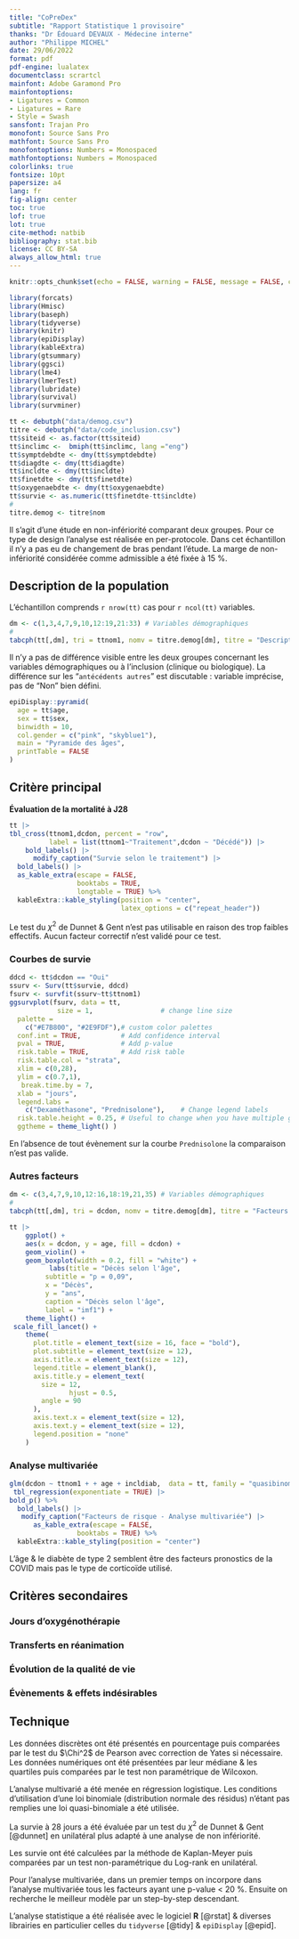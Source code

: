 ```yaml
---
title: "CoPreDex"
subtitle: "Rapport Statistique 1 provisoire"
thanks: "Dr Édouard DEVAUX - Médecine interne"
author: "Philippe MICHEL"
date: 29/06/2022
format: pdf
pdf-engine: lualatex
documentclass: scrartcl
mainfont: Adobe Garamond Pro
mainfontoptions:
- Ligatures = Common
- Ligatures = Rare
- Style = Swash
sansfont: Trajan Pro
monofont: Source Sans Pro
mathfont: Source Sans Pro
monofontoptions: Numbers = Monospaced
mathfontoptions: Numbers = Monospaced
colorlinks: true
fontsize: 10pt
papersize: a4
lang: fr
fig-align: center
toc: true
lof: true
lot: true
cite-method: natbib
bibliography: stat.bib
license: CC BY-SA
always_allow_html: true
---
```


```r
knitr::opts_chunk$set(echo = FALSE, warning = FALSE, message = FALSE, cache = FALSE) 
```

```r
library(forcats)
library(Hmisc)
library(baseph)
library(tidyverse)
library(knitr)
library(epiDisplay)
library(kableExtra)
library(gtsummary)
library(ggsci)
library(lme4)
library(lmerTest)
library(lubridate)
library(survival)
library(survminer)
```

```r
tt <- debutph("data/demog.csv")
titre <- debutph("data/code_inclusion.csv")
tt$siteid <- as.factor(tt$siteid)
tt$inclimc <-  bmiph(tt$inclimc, lang ="eng") 
tt$symptdebdte <- dmy(tt$symptdebdte)
tt$diagdte <- dmy(tt$diagdte)
tt$incldte <- dmy(tt$incldte)
tt$finetdte <- dmy(tt$finetdte)
tt$oxygenaebdte <- dmy(tt$oxygenaebdte)
tt$survie <- as.numeric(tt$finetdte-tt$incldte)
#
titre.demog <- titre$nom
```

Il s'agit d'une étude en non-infériorité comparant deux groupes. Pour ce type de design l'analyse est réalisée en per-protocole. Dans cet échantillon il n'y a pas eu de changement de bras pendant l'étude. La marge de non-infériorité considérée comme admissible a été fixée à 15 %.

## Description de la population

L'échantillon comprends `r nrow(tt)` cas pour `r ncol(tt)` variables.


```r
dm <- c(1,3,4,7,9,10,12:19,21:33) # Variables démographiques
#
tabcph(tt[,dm], tri = ttnom1, nomv = titre.demog[dm], titre = "Description de la population")
```

Il n'y a pas de différence visible entre les deux groupes concernant les variables démographiques ou à l'inclusion (clinique ou biologique). La différence sur les "`antécédents autres`" est discutable : variable imprécise, pas de "Non" bien défini.

```r
epiDisplay::pyramid(
  age = tt$age,
  sex = tt$sex,
  binwidth = 10,
  col.gender = c("pink", "skyblue1"),
  main = "Pyramide des âges",
  printTable = FALSE
)
```

## Critère principal
**Évaluation de la mortalité à J28**

```r
tt |> 
tbl_cross(ttnom1,dcdon, percent = "row",
          label = list(ttnom1~"Traitement",dcdon ~ "Décédé")) |> 
    bold_labels() |> 
      modify_caption("Survie selon le traitement") |>
  bold_labels() |>
  as_kable_extra(escape = FALSE,
                 booktabs = TRUE,
                 longtable = TRUE) %>%
  kableExtra::kable_styling(position = "center",
                            latex_options = c("repeat_header"))
```

Le test du $\chi^2$ de Dunnet & Gent n'est pas utilisable en raison des trop faibles effectifs.   Aucun facteur correctif n’est validé pour ce test. 



### Courbes de survie

```r
ddcd <- tt$dcdon == "Oui"
ssurv <- Surv(tt$survie, ddcd)
fsurv <- survfit(ssurv~tt$ttnom1)
ggsurvplot(fsurv, data = tt,
            size = 1,                 # change line size
  palette =
    c("#E7B800", "#2E9FDF"),# custom color palettes
  conf.int = TRUE,          # Add confidence interval
  pval = TRUE,              # Add p-value
  risk.table = TRUE,        # Add risk table
  risk.table.col = "strata",
  xlim = c(0,28),
  ylim = c(0.7,1),
   break.time.by = 7,  
  xlab = "jours",
  legend.labs =
    c("Dexaméthasone", "Prednisolone"),    # Change legend labels
  risk.table.height = 0.25, # Useful to change when you have multiple groups
  ggtheme = theme_light() )
```

En l'absence de tout évènement sur la courbe `Prednisolone` la comparaison n'est pas valide.

### Autres facteurs

```r
dm <- c(3,4,7,9,10,12:16,18:19,21,35) # Variables démographiques
#
tabcph(tt[,dm], tri = dcdon, nomv = titre.demog[dm], titre = "Facteurs de risque")
```

```r
tt |> 
    ggplot() +
    aes(x = dcdon, y = age, fill = dcdon) + 
    geom_violin() +
    geom_boxplot(width = 0.2, fill = "white") +
          labs(title = "Décès selon l'âge",
         subtitle = "p = 0,09",
         x = "Décès",
         y = "ans",
         caption = "Décès selon l'âge",
         label = "imf1") +
    theme_light() +
 scale_fill_lancet() +
    theme(
      plot.title = element_text(size = 16, face = "bold"),
      plot.subtitle = element_text(size = 12),
      axis.title.x = element_text(size = 12),
      legend.title = element_blank(),
      axis.title.y = element_text(
        size = 12,
               hjust = 0.5, 
        angle = 90
      ),
      axis.text.x = element_text(size = 12),
      axis.text.y = element_text(size = 12),
      legend.position = "none"
    )
```


### Analyse multivariée

```r
glm(dcdon ~ ttnom1 + + age + incldiab,  data = tt, family = "quasibinomial" ) |> 
 tbl_regression(exponentiate = TRUE) |> 
bold_p() %>%
  bold_labels() |> 
   modify_caption("Facteurs de risque - Analyse multivariée") |> 
      as_kable_extra(escape = FALSE,
                 booktabs = TRUE) %>%
  kableExtra::kable_styling(position = "center")
```

L'âge & le diabète de type 2 semblent être des facteurs pronostics de la COVID mais pas le type de corticoïde utilisé.

## Critères secondaires

### Jours d’oxygénothérapie

### Transferts en réanimation

### Évolution de la qualité de vie

### Évènements & effets indésirables


## Technique {.appendix}

Les données discrètes ont été présentés en pourcentage puis comparées par le test du $\Chi^2$ de Pearson avec correction de Yates si nécessaire. Les données numériques ont été présentées par leur médiane & les quartiles puis comparées par le test non paramétrique de Wilcoxon. 

L'analyse multivarié a été menée en régression logistique. Les conditions d'utilisation d'une loi binomiale (distribution normale des résidus) n'étant pas remplies une loi quasi-binomiale a été utilisée. 

La survie à 28 jours a été évaluée par un test du $\chi^2$ de Dunnet & Gent [@dunnet] en unilatéral plus adapté à une analyse de non infériorité.

Les survie ont été calculées par la méthode de Kaplan-Meyer puis comparées par un test non-paramétrique du Log-rank en unilatéral.

Pour l'analyse multivariée,  dans un premier temps on incorpore dans l'analyse multivariée tous les facteurs ayant une p-value < 20 %. Ensuite on recherche le meilleur modèle par un step-by-step descendant.

L'analyse statistique a été réalisée avec le logiciel **R** [@rstat] & diverses librairies en particulier celles du `tidyverse` [@tidy] & `epiDisplay` [@epid].
